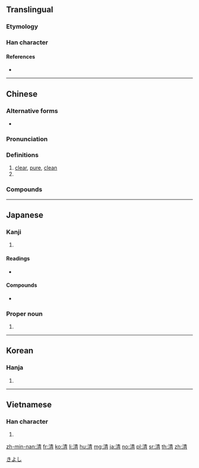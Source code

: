 {{also|淸}}
==Translingual==
{{stroke order|strokes=11}}
{{stroke order|type=jbw|strokes=11}}

===Etymology===
{{Han compound|水|青|alt1=氵|c1=s|c2=p|t1=water|ls=psc}}

===Han character===
{{Han char|rn=85|rad=水|as=08|sn=11|four=35127|canj=EQMB|ids=⿰氵青}}

====References====
* {{Han ref|kx=0633.371|dkj=17695|dj=1038.010|hdz=31637.110|uh=6E05|ud=28165|bh=B24D|bd=45645}}

----

==Chinese==
{{zh-forms}}

===Alternative forms===
* {{zh-l|淸}}

===Pronunciation===
{{zh-pron
|m=qīng
|c=cing1,ceng1
|h=pfs=chhîn
|md=
|mn=chheⁿ/chhiⁿ/chheng
|w=
|mc=y
|oc=y
|cat=a
}}

===Definitions===
{{zh-hanzi}}

# [[clear]], [[pure]], [[clean]]
# {{zh-abbrev|清朝|the [[Qing]] dynasty}}

===Compounds===
{{der3
|{{zh-l|清白}}
|{{zh-l|清碧}}
|{{zh-l|清倉}}
|{{zh-l|清冊}}
|{{zh-l|清茶}}
|{{zh-l|清查}}
|{{zh-l|清產核資}}
|{{zh-l|清償}}
|{{zh-l|清場}}
|{{zh-l|清唱}}
|{{zh-l|清炒}}
|{{zh-l|清澈}}, {{zh-l|清徹}}
|{{zh-l|清晨}}
|{{zh-l|清澄}}
|{{zh-l|清除}}
|{{zh-l|清楚}}
|{{zh-l|清醇}}
|{{zh-l|清脆}}
|{{zh-l|清單}}
|{{zh-l|清淡}}
|{{zh-l|清黨}}
|{{zh-l|清道}}
|{{zh-l|清道夫}}
|{{zh-l|清點}}
|{{zh-l|清燉}}
|{{zh-l|清芬}}
|{{zh-l|清風}}
|{{zh-l|清風兩袖}}
|{{zh-l|清福}}
|{{zh-l|清高}}
|{{zh-l|清稿}}
|{{zh-l|清歌}}
|{{zh-l|清官}}
|{{zh-l|清光}}
|{{zh-l|清規}}
|{{zh-l|清規戒律}}
|{{zh-l|清貴}}
|{{zh-l|清寒}}
|{{zh-l|清和}}
|{{zh-l|清還}}
|{{zh-l|清灰冷灶}}
|{{zh-l|清輝}}, {{zh-l|清暉}}
|{{zh-l|清火}}
|{{zh-l|清寂}}
|{{zh-l|清減}}
|{{zh-l|清檢}}
|{{zh-l|清健}}
|{{zh-l|清剿}}
|{{zh-l|清繳}}
|{{zh-l|清教徒}}
|{{zh-l|清潔}}
|{{zh-l|清潔工}}
|{{zh-l|清結}}
|{{zh-l|清勁風}}
|{{zh-l|清淨}}
|{{zh-l|清靜}}
|{{zh-l|清君側}}
|{{zh-l|清俊}}
|{{zh-l|清峻}}
|{{zh-l|清口}}
|{{zh-l|清苦}}
|{{zh-l|清庫}}
|{{zh-l|清朗}}
|{{zh-l|清冷}}
|{{zh-l|清理}}
|{{zh-l|清麗}}
|{{zh-l|清廉}}
|{{zh-l|清涼}}
|{{zh-l|清涼油}}
|{{zh-l|清亮}}
|{{zh-l|清冽}}
|{{zh-l|清流}}
|{{zh-l|清美}}
|{{zh-l|清名}}
|{{zh-l|清明}}
|{{zh-l|清噴漆}}
|{{zh-l|清貧}}
|{{zh-l|清平}}
|{{zh-l|清漆}}
|{{zh-l|清奇}}
|{{zh-l|清綺}}
|{{zh-l|清氣}}
|{{zh-l|清訖}}
|{{zh-l|清淺}}
|{{zh-l|清欠}}
|{{zh-l|清秋}}
|{{zh-l|清癯}}
|{{zh-l|清曲}}
|{{zh-l|清趣}}
|{{zh-l|清泉}}
|{{zh-l|清熱}}
|{{zh-l|清潤}}
|{{zh-l|清掃}}
|{{zh-l|清瘦}}
|{{zh-l|清爽}}
|{{zh-l|清水牆}}
|{{zh-l|清水衙門}}
|{{zh-l|清算}}
|{{zh-l|清談}}
|{{zh-l|清湯}}
|{{zh-l|清湯寡水}}, {{zh-l|清湯寡水兒}}
|{{zh-l|清甜}}
|{{zh-l|清通}}
|{{zh-l|清退}}
|{{zh-l|清婉}}
|{{zh-l|清晰}}
|{{zh-l|清晰度}}
|{{zh-l|清洗}}
|{{zh-l|清鮮}}
|{{zh-l|清閒}}
|{{zh-l|清香}}
|{{zh-l|清曉}}
|{{zh-l|清心}}
|{{zh-l|清新}}
|{{zh-l|清馨}}
|{{zh-l|清醒}}
|{{zh-l|清興}}
|{{zh-l|清秀}}
|{{zh-l|清雅}}
|{{zh-l|清揚}}
|{{zh-l|清樣}}
|{{zh-l|清恙}}
|{{zh-l|清野}}
|{{zh-l|清夜}}
|{{zh-l|清一色}}
|{{zh-l|清議}}
|{{zh-l|輕逸}}
|{{zh-l|清音}}
|{{zh-l|清瑩}}
|{{zh-l|清幽}}
|{{zh-l|清油}}
|{{zh-l|清遊}}
|{{zh-l|清越}}
|{{zh-l|清早}}
|{{zh-l|清湛}}
|{{zh-l|清賬}}
|{{zh-l|清真}}
|{{zh-l|清真教}}
|{{zh-l|清真寺}}
|{{zh-l|清蒸}}
|{{zh-l|清正}}
|{{zh-l|澄清}}
}}

----

==Japanese==

===Kanji===
{{ja-kanji|grade=4|rs=水08}}

# {{defn|lang=ja|sort=水08}}

====Readings====
* {{ja-readings|goon=[[しょう]] (shō)|kanon=[[せい]] (sei)|toon=[[しん]] (shin)|kun=[[きよい]] (kiyoi), [[きよめる]] (kiyomeru)|nanori=[[あき]] (aki), [[さや]] (saya), [[し]] (shi), [[すが]] (suga), [[すみ]] (sumi), [[せ]] (se), [[ちん]] (chin)}}

====Compounds====
* {{l|ja|清酒|tr=[[せいしゅ]], seishu}}

===Proper noun===
{{ja-pos|proper|きよし}}

# {{given name|male|lang=ja}}

[[Category:Japanese male given names|きよし]]

----

==Korean==

===Hanja===
{{ko-hanja|hangeul=청|eumhun=|rv=cheong|mr=ch'ŏng|y=cheng}}

# {{defn|lang=ko|sort=水08}}

----

==Vietnamese==

===Han character===
{{vi-hantu|[[thanh]], [[thảnh]], [[thênh]], [[thinh]]|rs=水08}}

# {{defn|lang=vi|sort=水08}}

[[zh-min-nan:清]]
[[fr:清]]
[[ko:清]]
[[li:清]]
[[hu:清]]
[[mg:清]]
[[ja:清]]
[[no:清]]
[[pl:清]]
[[sr:清]]
[[th:清]]
[[zh:清]]